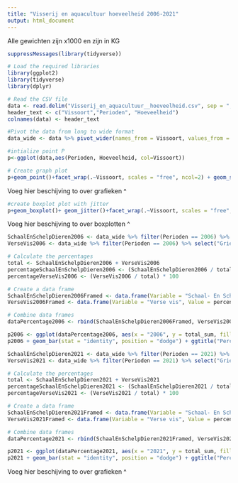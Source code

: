 ```yaml
---
title: "Visserij en aquacultuur hoeveelheid 2006-2021"
output: html_document
---
```


Alle gewichten zijn x1000 en zijn in KG

```r

suppressMessages(library(tidyverse))

# Load the required libraries
library(ggplot2)
library(tidyverse)
library(dplyr)

# Read the CSV file
data <- read.delim("Visserij_en_aquacultuur__hoeveelheid.csv", sep = ";")
header_text <- c("Vissoort","Perioden", "Hoeveelheid")
colnames(data) <- header_text

#Pivot the data from long to wide format
data_wide <- data %>% pivot_wider(names_from = Vissoort, values_from = Hoeveelheid)

#intialize point P
p<-ggplot(data,aes(Perioden, Hoeveelheid, col=Vissoort))

# Create graph plot
p+geom_point()+facet_wrap(.~Vissoort, scales = "free", ncol=2) + geom_smooth(method = 'loess', formula = 'y ~ x') + theme(legend.position = "none")

```

Voeg hier beschijving to over grafieken ^

```r
#create boxplot plot with jitter
p+geom_boxplot()+ geom_jitter()+facet_wrap(.~Vissoort, scales = "free", nrow= 3 ) + theme(legend.position = "none")

```

Voeg hier beschijving to over boxplotten ^

```r

SchaalEnSchelpDieren2006 <- data_wide %>% filter(Perioden == 2006) %>% select("Europese kreeft", "Noordzee garnalen", "Noordzeekrab", "Langoustine (Noorse kreeft)", "Mossel", "Oesters") %>% summarise(total_sum = rowSums(.))
VerseVis2006 <- data_wide %>% filter(Perioden == 2006) %>% select("Griet", "Kabeljauw", "Rode poon", "Schar", "Schelvis", "Schol", "Tarbot", "Tong", "Wijting", "Zeebaars") %>% summarise(total_sum = rowSums(.))

# Calculate the percentages
total <- SchaalEnSchelpDieren2006 + VerseVis2006
percentageSchaalEnSchelpDieren2006 <- (SchaalEnSchelpDieren2006 / total) * 100
percentageVerseVis2006 <- (VerseVis2006 / total) * 100

# Create a data frame
SchaalEnSchelpDieren2006Framed <- data.frame(Variable = "Schaal- En Schelpdieren", Value = percentageSchaalEnSchelpDieren2006)
VerseVis2006Framed <- data.frame(Variable = "Verse vis", Value = percentageVerseVis2006)

# Combine data frames
dataPercentage2006 <- rbind(SchaalEnSchelpDieren2006Framed, VerseVis2006Framed)

p2006 <- ggplot(dataPercentage2006, aes(x = "2006", y = total_sum, fill = Variable))
p2006 + geom_bar(stat = "identity", position = "dodge") + ggtitle("Percentage schaal- en schelpdieren en verse vis 2006") + xlab("Year") + ylab("Percentage") + labs(fill = NULL) + theme(legend.position = "top")

SchaalEnSchelpDieren2021 <- data_wide %>% filter(Perioden == 2021) %>% select("Europese kreeft", "Noordzee garnalen", "Noordzeekrab", "Langoustine (Noorse kreeft)", "Mossel", "Oesters") %>% summarise(total_sum = rowSums(.))
VerseVis2021 <- data_wide %>% filter(Perioden == 2021) %>% select("Griet", "Kabeljauw", "Rode poon", "Schar", "Schelvis", "Schol", "Tarbot", "Tong", "Wijting", "Zeebaars") %>% summarise(total_sum = rowSums(.))

# Calculate the percentages
total <- SchaalEnSchelpDieren2021 + VerseVis2021
percentageSchaalEnSchelpDieren2021 <- (SchaalEnSchelpDieren2021 / total) * 100
percentageVerseVis2021 <- (VerseVis2021 / total) * 100

# Create a data frame
SchaalEnSchelpDieren2021Framed <- data.frame(Variable = "Schaal- En Schelpdieren", Value = percentageSchaalEnSchelpDieren2021)
VerseVis2021Framed <- data.frame(Variable = "Verse vis", Value = percentageVerseVis2021)

# Combine data frames
dataPercentage2021 <- rbind(SchaalEnSchelpDieren2021Framed, VerseVis2021Framed)

p2021 <- ggplot(dataPercentage2021, aes(x = "2021", y = total_sum, fill = Variable))
p2021 + geom_bar(stat = "identity", position = "dodge") + ggtitle("Percentage schaal- en schelpdieren en verse vis 2021") + xlab("Year") + ylab("Percentage") +  theme(legend.position = "none")

```
Voeg hier beschijving to over grafieken ^